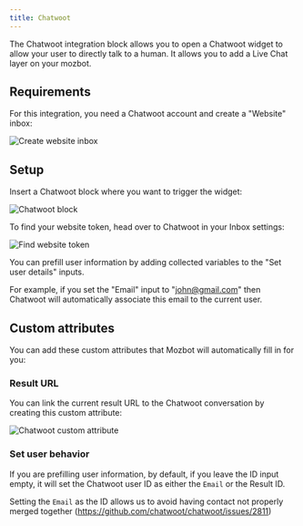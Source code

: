 ```yaml
---
title: Chatwoot
---
```


The Chatwoot integration block allows you to open a Chatwoot widget to allow your user to directly talk to a human. It allows you to add a Live Chat layer on your mozbot.

## Requirements

For this integration, you need a Chatwoot account and create a "Website" inbox:

<Frame>
  <img
    src="/images/blocks/integrations/chatwoot/website-inbox.png"
    alt="Create website inbox"
  />
</Frame>

## Setup

Insert a Chatwoot block where you want to trigger the widget:

<Frame>
  <img
    src="/images/blocks/integrations/chatwoot/options.png"
    alt="Chatwoot block"
  />
</Frame>

To find your website token, head over to Chatwoot in your Inbox settings:

<Frame>
  <img
    src="/images/blocks/integrations/chatwoot/website-token.png"
    alt="Find website token"
  />
</Frame>

You can prefill user information by adding collected variables to the "Set user details" inputs.

For example, if you set the "Email" input to "john@gmail.com" then Chatwoot will automatically associate this email to the current user.

## Custom attributes

You can add these custom attributes that Mozbot will automatically fill in for you:

### Result URL

You can link the current result URL to the Chatwoot conversation by creating this custom attribute:

<Frame>
  <img
    src="/images/blocks/integrations/chatwoot/custom-attribute.png"
    alt="Chatwoot custom attribute"
  />
</Frame>

### Set user behavior

If you are prefilling user information, by default, if you leave the ID input empty, it will set the Chatwoot user ID as either the `Email` or the Result ID.

Setting the `Email` as the ID allows us to avoid having contact not properly merged together (https://github.com/chatwoot/chatwoot/issues/2811)
